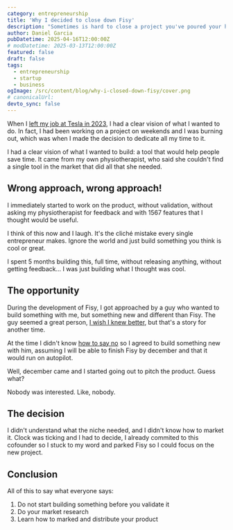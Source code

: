 ```yaml
---
category: entrepreneurship
title: 'Why I decided to close down Fisy'
description: "Sometimes is hard to close a project you've poured your heart and soul into. But sometimes it's for the best."
author: Daniel Garcia
pubDatetime: 2025-04-16T12:00:00Z
# modDatetime: 2025-03-13T12:00:00Z
featured: false
draft: false
tags:
  - entrepreneurship
  - startup
  - business
ogImage: /src/content/blog/why-i-closed-down-fisy/cover.png
# canonicalUrl:
devto_sync: false
---
```


When I [left my job at Tesla in 2023](/about), I had a clear vision of what I wanted to do. In fact, I had been working on a project on weekends and I was burning out, which was when I made the decision to dedicate all my time to it.

I had a clear vision of what I wanted to build: a tool that would help people save time. It came from my own physiotherapist, who said she couldn't find a single tool in the market that did all that she needed.

## Wrong approach, wrong approach!

I immediately started to work on the product, without validation, without asking my physiotherapist for feedback and with 1567 features that I thought would be useful.

I think of this now and I laugh. It's the cliché mistake every single entrepreneur makes. Ignore the world and just build something you think is cool or great.

I spent 5 months building this, full time, without releasing anything, without getting feedback... I was just building what I thought was cool.

## The opportunity

During the development of Fisy, I got approached by a guy who wanted to build something with me, but something new and different than Fisy. The guy seemed a great person, [I wish I knew better](/blog/lessons-learned-on-choosing-a-cofounder/), but that's a story for another time.

At the time I didn't know [how to say no](#) so I agreed to build something new with him, assuming I will be able to finish Fisy by december and that it would run on autopilot.

Well, december came and I started going out to pitch the product. Guess what?

Nobody was interested. Like, nobody.

## The decision

I didn't understand what the niche needed, and I didn't know how to market it. Clock was ticking and I had to decide, I already commited to this cofounder so I stuck to my word and parked Fisy so I could focus on the new project.

## Conclusion

All of this to say what everyone says:

1. Do not start building something before you validate it
2. Do your market research
3. Learn how to marked and distribute your product
